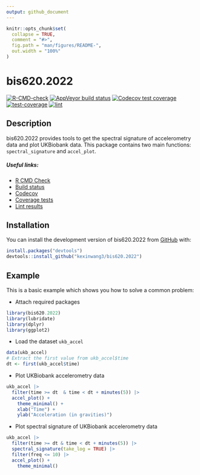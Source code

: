 ```yaml
---
output: github_document
---
```


<!-- README.md is generated from README.Rmd. Please edit that file -->

```r
knitr::opts_chunk$set(
  collapse = TRUE,
  comment = "#>",
  fig.path = "man/figures/README-",
  out.width = "100%"
)
```

# bis620.2022

<!-- badges: start -->
[![R-CMD-check](https://github.com/kexinwang3/bis620.2022/actions/workflows/R-CMD-check.yaml/badge.svg)](https://github.com/kexinwang3/bis620.2022/actions/workflows/R-CMD-check.yaml)
[![AppVeyor build status](https://ci.appveyor.com/api/projects/status/github/kexinwang3/bis620.2022?branch=main&svg=true)](https://ci.appveyor.com/project/kexinwang3/bis620-2022)
[![Codecov test coverage](https://codecov.io/gh/kexinwang3/bis620.2022/branch/main/graph/badge.svg)](https://app.codecov.io/gh/kexinwang3/bis620.2022?branch=main)
[![test-coverage](https://github.com/kexinwang3/bis620.2022/actions/workflows/test-coverage.yaml/badge.svg)](https://github.com/kexinwang3/bis620.2022/actions/workflows/test-coverage.yaml)
[![lint](https://github.com/kexinwang3/bis620.2022/actions/workflows/lint.yaml/badge.svg)](https://github.com/kexinwang3/bis620.2022/actions/workflows/lint.yaml)
<!-- badges: end -->

## Description

bis620.2022 provides tools to get the spectral signature of accelerometry data and plot UKBiobank data. This package contains two main functions: `spectral_signature` and `accel_plot`.

##### Useful links:

- [R CMD Check](https://github.com/kexinwang3/bis620.2022/actions/workflows/R-CMD-check.yaml)
- [Build status](https://ci.appveyor.com/project/kexinwang3/bis620-2022)
- [Codecov](https://app.codecov.io/gh/kexinwang3/bis620.2022?branch=main)
- [Coverage tests](https://github.com/kexinwang3/bis620.2022/actions/workflows/test-coverage.yaml)
- [Lint results](https://github.com/kexinwang3/bis620.2022/actions/workflows/lint.yaml)

## Installation

You can install the development version of bis620.2022 from [GitHub](https://github.com/) with:

``` r
install.packages("devtools")
devtools::install_github("kexinwang3/bis620.2022")
```

## Example

This is a basic example which shows you how to solve a common problem:

- Attach required packages

```r
library(bis620.2022)
library(lubridate)
library(dplyr)
library(ggplot2)
```

- Load the dataset `ukb_accel`

```r
data(ukb_accel)
# Extract the first value from ukb_accel$time
dt <- first(ukb_accel$time)
```

- Plot UKBiobank accelerometry data

```r
ukb_accel |>
  filter(time >= dt  & time < dt + minutes(5)) |>
  accel_plot() +
    theme_minimal() +
    xlab("Time") +
    ylab("Acceleration (in gravities)")
```

- Plot spectral signature of UKBiobank accelerometry data

```r
ukb_accel |>
  filter(time >= dt & time < dt + minutes(5)) |>
  spectral_signature(take_log = TRUE) |>
  filter(freq <= 10) |>
  accel_plot() +
    theme_minimal()
```
